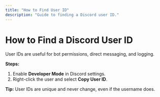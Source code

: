 ```yaml
---
title: "How to Find User ID"
description: "Guide to finding a Discord user ID."
---
```


# How to Find a Discord User ID

User IDs are useful for bot permissions, direct messaging, and logging.

**Steps:**

1. Enable **Developer Mode** in Discord settings.
2. Right-click the user and select **Copy User ID**.

**Tip:** User IDs are unique and never change, even if the username does.
